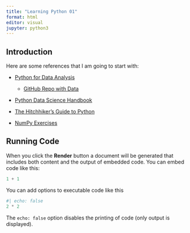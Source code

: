```yaml
---
title: "Learning Python 01"
format: html
editor: visual
jupyter: python3
---
```


## Introduction

Here are some references that I am going to start with:

-   [Python for Data Analysis](https://wesmckinney.com/book/)

    -   [GitHub Repo with Data](https://github.com/wesm/pydata-book)

-   [Python Data Science Handbook](https://jakevdp.github.io/PythonDataScienceHandbook/)

-   [The Hitchhiker's Guide to Python](https://docs.python-guide.org/)

-   [NumPy Exercises](https://www.machinelearningplus.com/python/101-numpy-exercises-python/)

## Running Code

When you click the **Render** button a document will be generated that includes both content and the output of embedded code. You can embed code like this:

```python
1 + 1
```

You can add options to executable code like this

```python
#| echo: false
2 * 2
```

The `echo: false` option disables the printing of code (only output is displayed).
